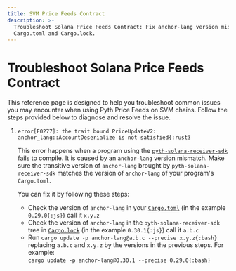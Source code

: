 ```yaml
---
title: SVM Price Feeds Contract
description: >-
  Troubleshoot Solana Price Feeds Contract: Fix anchor-lang version mismatch in
  Cargo.toml and Cargo.lock.
---
```

# Troubleshoot Solana Price Feeds Contract

This reference page is designed to help you troubleshoot common issues you may encounter when using Pyth Price Feeds on SVM chains.
Follow the steps provided below to diagnose and resolve the issue.

1. `error[E0277]: the trait bound PriceUpdateV2: anchor_lang::AccountDeserialize is not satisfied{:rust}`

   This error happens when a program using the [`pyth-solana-receiver-sdk`](https://github.com/pyth-network/pyth-crosschain/tree/main/target_chains/solana/pyth_solana_receiver_sdk) fails to compile. It is caused by an `anchor-lang` version mismatch.
   Make sure the transitive version of `anchor-lang` brought by `pyth-solana-receiver-sdk`
   matches the version of `anchor-lang` of your program's `Cargo.toml`.

   You can fix it by following these steps:

   - Check the version of `anchor-lang` in your [`Cargo.toml`](https://github.com/guibescos/anchor-pyth/blob/broken-build/programs/anchor-pyth/Cargo.toml) (in the example `0.29.0{:js}`) call it `x.y.z`
   - Check the version of `anchor-lang` in the `pyth-solana-receiver-sdk` tree in [`Cargo.lock`](https://github.com/guibescos/anchor-pyth/blob/broken-build/Cargo.lock#L1400) (in the example `0.30.1{:js}`) call it `a.b.c`
   - Run `cargo update -p anchor-lang@a.b.c --precise x.y.z{:bash}`
     replacing `a.b.c` and `x.y.z` by the versions in the previous steps. For example:\
     `cargo update -p anchor-lang@0.30.1 --precise 0.29.0{:bash}`
